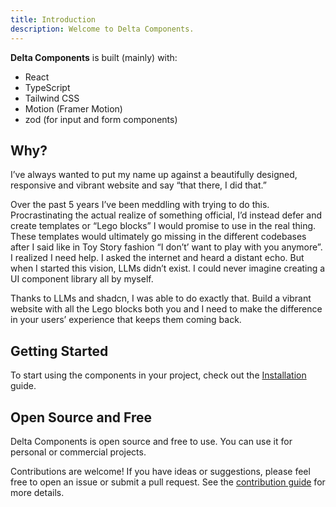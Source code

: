 ```yaml
---
title: Introduction
description: Welcome to Delta Components.
---
```


**Delta Components** is built (mainly) with:

- React
- TypeScript
- Tailwind CSS
- Motion (Framer Motion)
- zod (for input and form components)

## Why?

I’ve always wanted to put my name up against a beautifully designed, responsive and vibrant website and say “that there, I did that.”

Over the past 5 years I’ve been meddling with trying to do this. Procrastinating the actual realize of something official, I’d instead defer and create templates or “Lego blocks” I would promise to use in the real thing. These templates would ultimately go missing in the different codebases after I said like in Toy Story fashion “I don’t’ want to play with you anymore”. I realized I need help. I asked the internet and heard a distant echo. But when I started this vision, LLMs didn’t exist. I could never imagine creating a UI component library all by myself.

Thanks to LLMs and shadcn, I was able to do exactly that. Build a vibrant website with all the Lego blocks both you and I need to make the difference in your users’ experience that keeps them coming back.

## Getting Started

To start using the components in your project, check out the [Installation](/docs/installation) guide.

## Open Source and Free

Delta Components is open source and free to use. You can use it for personal or commercial projects.

Contributions are welcome! If you have ideas or suggestions, please feel free to open an issue or submit a pull request. See the [contribution guide](https://github.com/pprunty/deltacomponents.dev/blob/main/CONTRIBUTING.md) for more details.
